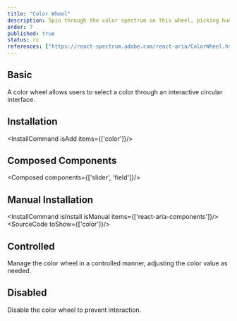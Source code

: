 ```yaml
---
title: "Color Wheel"
description: Spin through the color spectrum on this wheel, picking hues like a game show contestant spins for a prize—fun and functional.
order: 7
published: true
status: rc
references: ["https://react-spectrum.adobe.com/react-aria/ColorWheel.html#props"]
---
```


## Basic
A color wheel allows users to select a color through an interactive circular interface.
<How toUse="colors/color-wheel-demo" />

## Installation
<InstallCommand isAdd items={['color']}/>

## Composed Components
<Composed components={['slider', 'field']}/>

## Manual Installation
<InstallCommand isInstall isManual items={['react-aria-components']}/>
<SourceCode toShow={['color']}/>

## Controlled
Manage the color wheel in a controlled manner, adjusting the color value as needed.
<How toUse="colors/color-wheel-controlled-demo" />

## Disabled
Disable the color wheel to prevent interaction.
<How toUse="colors/color-wheel-disabled-demo" />
